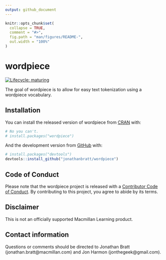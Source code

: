 ```yaml
---
output: github_document
---
```


<!-- README.md is generated from README.Rmd. Please edit that file -->

```r
knitr::opts_chunk$set(
  collapse = TRUE,
  comment = "#>",
  fig.path = "man/figures/README-",
  out.width = "100%"
)
```

# wordpiece

<!-- badges: start -->
[![Lifecycle: maturing](https://img.shields.io/badge/lifecycle-experimental-orange.svg)](https://lifecycle.r-lib.org/articles/stages.html#experimental)
<!-- badges: end -->

The goal of wordpiece is to allow for easy text tokenization using a wordpiece vocabulary.

## Installation

You can install the released version of wordpiece from [CRAN](https://CRAN.R-project.org) with:

``` r
# No you can't.
# install.packages("wordpiece")
```

And the development version from [GitHub](https://github.com/) with:

``` r
# install.packages("devtools")
devtools::install_github("jonathanbratt/wordpiece")
```

## Code of Conduct
  
Please note that the wordpiece project is released with a [Contributor Code of Conduct](https://contributor-covenant.org/version/2/0/CODE_OF_CONDUCT.html). 
By contributing to this project, you agree to abide by its terms.

## Disclaimer

This is not an officially supported Macmillan Learning product.

## Contact information

Questions or comments should be directed to Jonathan Bratt (jonathan.bratt@macmillan.com) and Jon Harmon (jonthegeek@gmail.com).
